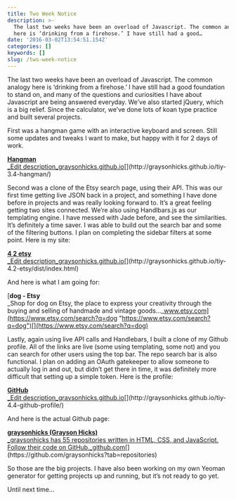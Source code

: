 ```yaml
---
title: Two Week Notice
description: >-
  The last two weeks have been an overload of Javascript. The common analogy
  here is ‘drinking from a firehose.’ I have still had a good…
date: '2016-03-02T13:54:51.154Z'
categories: []
keywords: []
slug: /two-week-notice
---
```


The last two weeks have been an overload of Javascript. The common analogy here is ‘drinking from a firehose.’ I have still had a good foundation to stand on, and many of the questions and curiosities I have about Javascript are being answered everyday. We’ve also started jQuery, which is a big relief. Since the calculator, we’ve done lots of koan type practice and built several projects.

First was a hangman game with an interactive keyboard and screen. Still some updates and tweaks I want to make, but happy with it for 2 days of work.

[**Hangman**  
_Edit description_graysonhicks.github.io](http://graysonhicks.github.io/tiy-3.4-hangman/ "http://graysonhicks.github.io/tiy-3.4-hangman/")[](http://graysonhicks.github.io/tiy-3.4-hangman/)

Second was a clone of the Etsy search page, using their API. This was our first time getting live JSON back in a project, and something I have done before in projects and was really looking forward to. It’s a great feeling getting two sites connected. We’re also using Handlbars.js as our templating engine. I have messed with Jade before, and see the similarities. It’s definitely a time saver. I was able to build out the search bar and some of the filtering buttons. I plan on completing the sidebar filters at some point. Here is my site:

[**4 2 etsy**  
_Edit description_graysonhicks.github.io](http://graysonhicks.github.io/tiy-4.2-etsy/dist/index.html "http://graysonhicks.github.io/tiy-4.2-etsy/dist/index.html")[](http://graysonhicks.github.io/tiy-4.2-etsy/dist/index.html)

And here is what I am going for:

[**dog - Etsy**  
_Shop for dog on Etsy, the place to express your creativity through the buying and selling of handmade and vintage goods…_www.etsy.com](https://www.etsy.com/search?q=dog "https://www.etsy.com/search?q=dog")[](https://www.etsy.com/search?q=dog)

Lastly, again using live API calls and Handlebars, I built a clone of my Github profile. All of the links are live (some using templating, some not) and you can search for other users using the top bar. The repo search bar is also functional. I plan on adding an OAuth gatekeeper to allow someone to actually log in and out, but didn’t get there in time, it was definitely more difficult that setting up a simple token. Here is the profile:

[**GitHub**  
_Edit description_graysonhicks.github.io](http://graysonhicks.github.io/tiy-4.4-github-profile/ "http://graysonhicks.github.io/tiy-4.4-github-profile/")[](http://graysonhicks.github.io/tiy-4.4-github-profile/)

And here is the actual Github page:

[**graysonhicks (Grayson Hicks)**  
_graysonhicks has 55 repositories written in HTML, CSS, and JavaScript. Follow their code on GitHub._github.com](https://github.com/graysonhicks?tab=repositories "https://github.com/graysonhicks?tab=repositories")[](https://github.com/graysonhicks?tab=repositories)

So those are the big projects. I have also been working on my own Yeoman generator for getting projects up and running, but it’s not ready to go yet.

Until next time…